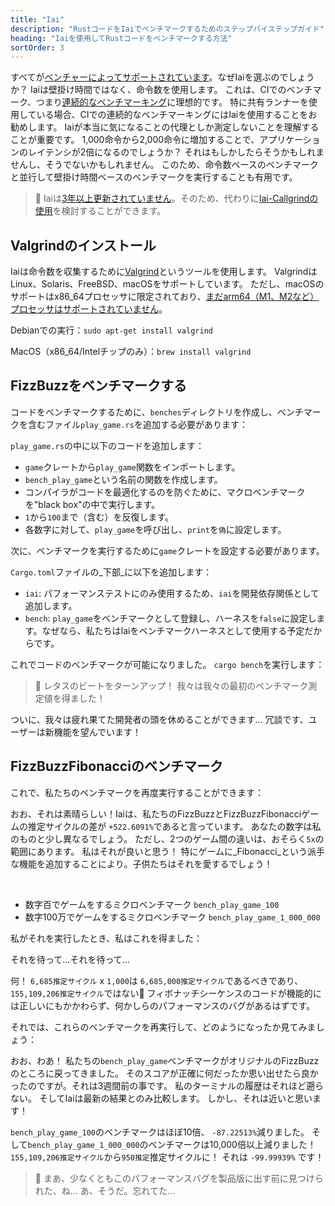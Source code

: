 ```yaml
---
title: "Iai"
description: "RustコードをIaiでベンチマークするためのステップバイステップガイド"
heading: "Iaiを使用してRustコードをベンチマークする方法"
sortOrder: 3
---
```



<Benchmarking />

<WhatIsRust />

<FizzBuzzRust />

<StepByStepRust />

<MicroVsMacro />

<BenchmarkingRust />

すべてが[ベンチャーによってサポートされています](/docs/ja/explanation/adapters/)。なぜIaiを選ぶのでしょうか？
Iaiは壁掛け時間ではなく、命令数を使用します。
これは、CIでのベンチマーク、つまり[連続的なベンチマーキング](/docs/ja/explanation/continuous-benchmarking/)に理想的です。
特に共有ランナーを使用している場合、CIでの連続的なベンチマーキングにはIaiを使用することをお勧めします。
Iaiが本当に気になることの代理としか測定しないことを理解することが重要です。
1,000命令から2,000命令に増加することで、アプリケーションのレイテンシが2倍になるのでしょうか？
それはもしかしたらそうかもしれませんし、そうでないかもしれません。
このため、命令数ベースのベンチマークと並行して壁掛け時間ベースのベンチマークを実行することも有用です。

> 🐰 Iaiは[3年以上更新されていません](https://github.com/bheisler/iai/commits/main/)。そのため、代わりに[Iai-Callgrindの使用](/docs/ja/explanation/adapters/#-rust-iai-callgrind)を検討することができます。

## Valgrindのインストール

Iaiは命令数を収集するために[Valgrind](https://valgrind.org/)というツールを使用します。
ValgrindはLinux、Solaris、FreeBSD、macOSをサポートしています。
ただし、macOSのサポートはx86_64プロセッサに限定されており、[まだarm64（M1、M2など）プロセッサはサポートされていません](https://github.com/LouisBrunner/valgrind-macos/issues/56)。

Debianでの実行：`sudo apt-get install valgrind`

MacOS（x86_64/Intelチップのみ）：`brew install valgrind`

<FizzBuzzRefactor />

## FizzBuzzをベンチマークする

コードをベンチマークするために、`benches`ディレクトリを作成し、ベンチマークを含むファイル`play_game.rs`を追加する必要があります：

<GameBenchesTree />

`play_game.rs`の中に以下のコードを追加します：

<FizzBuzzRefactorBenchesCode />

- `game`クレートから`play_game`関数をインポートします。
- `bench_play_game`という名前の関数を作成します。
- コンパイラがコードを最適化するのを防ぐために、マクロベンチマークを"black box"の中で実行します。
- `1`から`100`まで（含む）を反復します。
- 各数字に対して、`play_game`を呼び出し、`print`を`偽`に設定します。

次に、ベンチマークを実行するために`game`クレートを設定する必要があります。

`Cargo.toml`ファイルの_下部_に以下を追加します：

<GameCargoToml />

- `iai`: パフォーマンステストにのみ使用するため、`iai`を開発依存関係として追加します。
- `bench`: `play_game`をベンチマークとして登録し、ハーネスを`false`に設定します。なぜなら、私たちはIaiをベンチマークハーネスとして使用する予定だからです。

これでコードのベンチマークが可能になりました。 `cargo bench`を実行します：

<BenchPlayGameOutput />

>🐰 レタスのビートをターンアップ！ 我々は我々の最初のベンチマーク測定値を得ました！

ついに、我々は疲れ果てた開発者の頭を休めることができます...
冗談です、ユーザーは新機能を望んでいます！

<FizzBuzzFibonacciRust>
  <PlayGameRustCode />
</FizzBuzzFibonacciRust>

## FizzBuzzFibonacciのベンチマーク

これで、私たちのベンチマークを再度実行することができます：

<BenchPlayGameFibonacciOutput />

おお、それは素晴らしい！Iaiは、私たちのFizzBuzzとFizzBuzzFibonacciゲームの推定サイクルの差が `+522.6091%`であると言っています。
あなたの数字は私のものと少し異なるでしょう。
ただし、2つのゲーム間の違いは、おそらく`5x`の範囲にあります。
私はそれが良いと思う！ 特にゲームに_Fibonacci_という派手な機能を追加することにより。子供たちはそれを愛するでしょう！

<FizzBuzzFibonacciOpenRust>
  <FizzBuzzFibonacciOpenRustCode />
</FizzBuzzFibonacciOpenRust>

<TheEnd />

<br />

<OnFire />

<BenchPlayGameOnFireCode />

- 数字百でゲームをするミクロベンチマーク `bench_play_game_100`
- 数字100万でゲームをするミクロベンチマーク `bench_play_game_1_000_000`

私がそれを実行したとき、私はこれを得ました：

<BenchPlayGameOnFireOutputStart />

それを待って...それを待って...

<BenchPlayGameOnFireOutput />

何！ `6,685推定サイクル` x `1,000`は `6,685,000推定サイクル`であるべきであり、 `155,109,206推定サイクル`ではない🤯
フィボナッチシーケンスのコードが機能的には正しいにもかかわらず、何かしらのパフォーマンスのバグがあるはずです。

<FizzBuzzFibonacciFixRust />

それでは、これらのベンチマークを再実行して、どのようになったか見てみましょう：

<BenchPlayGameFixOutput />

おお、わあ！ 私たちの`bench_play_game`ベンチマークがオリジナルのFizzBuzzのところに戻ってきました。
そのスコアが正確に何だったか思い出せたら良かったのですが。それは3週間前の事です。
私のターミナルの履歴はそれほど遡らない。
そしてIaiは最新の結果とのみ比較します。
しかし、それは近いと思います！

`bench_play_game_100`のベンチマークはほぼ10倍、 `-87.22513%`減りました。
そして`bench_play_game_1_000_000`のベンチマークは10,000倍以上減りました！ `155,109,206推定サイクル`から`950推定`推定サイクルに！
それは `-99.99939%` です！

> 🐰 まあ、少なくともこのパフォーマンスバグを製品版に出す前に見つけられた、ね... あ、そうだ。忘れてた...

<CatchInCi />

<CatchInCiOutput />

<CatchInCiPlot />

<CatchInCiPlotRustBench title="Iaiを使用してRustベンチマークの方法" />

<BencherFooter />

